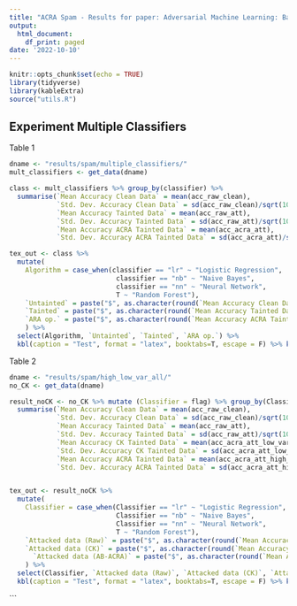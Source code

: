 ```yaml
---
title: "ACRA Spam - Results for paper: Adversarial Machine Learning: Bayesian perspectives"
output:
  html_document:
    df_print: paged
date: '2022-10-10'
---
```


```r
knitr::opts_chunk$set(echo = TRUE)
library(tidyverse)
library(kableExtra)
source("utils.R")
```


## Experiment Multiple Classifiers

Table 1

```r
dname <- "results/spam/multiple_classifiers/"
mult_classifiers <- get_data(dname)

class <- mult_classifiers %>% group_by(classifier) %>% 
  summarise(`Mean Accuracy Clean Data` = mean(acc_raw_clean),
            `Std. Dev. Accuracy Clean Data` = sd(acc_raw_clean)/sqrt(10),
            `Mean Accuracy Tainted Data` = mean(acc_raw_att),
            `Std. Dev. Accuracy Tainted Data` = sd(acc_raw_att)/sqrt(10),
            `Mean Accuracy ACRA Tainted Data` = mean(acc_acra_att),
            `Std. Dev. Accuracy ACRA Tainted Data` = sd(acc_acra_att)/sqrt(10)) 

tex_out <- class %>% 
  mutate(
    Algorithm = case_when(classifier == "lr" ~ "Logistic Regression",
                           classifier == "nb" ~ "Naive Bayes",
                           classifier == "nn" ~ "Neural Network",
                           T ~ "Random Forest"),
    `Untainted` = paste("$", as.character(round(`Mean Accuracy Clean Data`,3)), "\\pm", round(`Std. Dev. Accuracy Clean Data`, 3), "$"),
    `Tainted` = paste("$", as.character(round(`Mean Accuracy Tainted Data`,3)), "\\pm", round(`Std. Dev. Accuracy Tainted Data`, 3), "$"),
    `ARA op.` = paste("$", as.character(round(`Mean Accuracy ACRA Tainted Data`,3)), "\\pm", round(`Std. Dev. Accuracy ACRA Tainted Data`, 3), "$")
    ) %>%
  select(Algorithm, `Untainted`, `Tainted`, `ARA op.`) %>% 
  kbl(caption = "Test", format = "latex", booktabs=T, escape = F) %>% kable_styling(latex_options = c("hold_position"))
```

Table 2

```r
dname <- "results/spam/high_low_var_all/"
no_CK <- get_data(dname)

result_noCK <- no_CK %>% mutate (Classifier = flag) %>% group_by(Classifier) %>% 
  summarise(`Mean Accuracy Clean Data` = mean(acc_raw_clean),
            `Std. Dev. Accuracy Clean Data` = sd(acc_raw_clean)/sqrt(10),
            `Mean Accuracy Tainted Data` = mean(acc_raw_att),
            `Std. Dev. Accuracy Tainted Data` = sd(acc_raw_att)/sqrt(10),
            `Mean Accuracy CK Tainted Data` = mean(acc_acra_att_low_var),
            `Std. Dev. Accuracy CK Tainted Data` = sd(acc_acra_att_low_var)/sqrt(10),
            `Mean Accuracy ACRA Tainted Data` = mean(acc_acra_att_high_var),
            `Std. Dev. Accuracy ACRA Tainted Data` = sd(acc_acra_att_high_var)/sqrt(10))


tex_out <- result_noCK %>% 
  mutate(
    Classifier = case_when(Classifier == "lr" ~ "Logistic Regression",
                           Classifier == "nb" ~ "Naive Bayes",
                           Classifier == "nn" ~ "Neural Network",
                           T ~ "Random Forest"),
    `Attacked data (Raw)` = paste("$", as.character(round(`Mean Accuracy Tainted Data`,4)), "\\pm", round(`Std. Dev. Accuracy Tainted Data`, 4), "$"),
    `Attacked data (CK)` = paste("$", as.character(round(`Mean Accuracy CK Tainted Data`,4)), "\\pm", round(`Std. Dev. Accuracy CK Tainted Data`, 4), "$"),
      `Attacked data (AB-ACRA)` = paste("$", as.character(round(`Mean Accuracy ACRA Tainted Data`,4)), "\\pm", round(`Std. Dev. Accuracy ACRA Tainted Data`, 4), "$")
    ) %>%
  select(Classifier, `Attacked data (Raw)`, `Attacked data (CK)`, `Attacked data (AB-ACRA)`)  %>% 
  kbl(caption = "Test", format = "latex", booktabs=T, escape = F) %>% kable_styling(latex_options = c("hold_position"))
```

```


